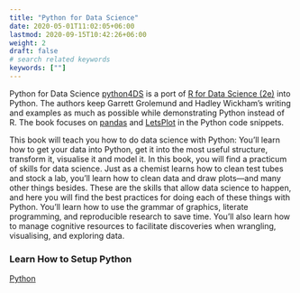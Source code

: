 ---
title: "Python for Data Science"
date: 2020-05-01T11:02:05+06:00
lastmod: 2020-09-15T10:42:26+06:00
weight: 2
draft: false
# search related keywords
keywords: [""]
---

Python for Data Science [python4DS](https://aeturrell.github.io/python4DS/welcome.html) is a port of [R for Data Science (2e)](https://r4ds.hadley.nz/) into Python. The authors keep Garrett Grolemund and Hadley Wickham’s writing and examples as much as possible while demonstrating Python instead of R. The book focuses on [pandas](https://pandas.pydata.org/docs/user_guide/index.html#user-guide) and [LetsPlot](https://lets-plot.org/python/index.html) in the Python code snippets.

This book will teach you how to do data science with Python: You’ll learn how to get your data into Python, get it into the most useful structure, transform it, visualise it and model it. In this book, you will find a practicum of skills for data science. Just as a chemist learns how to clean test tubes and stock a lab, you’ll learn how to clean data and draw plots—and many other things besides. These are the skills that allow data science to happen, and here you will find the best practices for doing each of these things with Python. You’ll learn how to use the grammar of graphics, literate programming, and reproducible research to save time. You’ll also learn how to manage cognitive resources to facilitate discoveries when wrangling, visualising, and exploring data.


### Learn How to Setup Python
[Python](/Setup/python_setup.qmd) 
